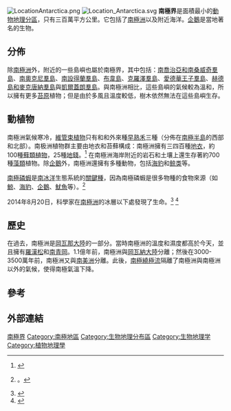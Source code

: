 {{coord|90|00|S|0|00|W|source:kolossus-cawiki|display=title}}
[[File:LocationAntarctica.png|thumb]]
[[File:Location_Antarctica.svg|thumb]]
'''南極界'''是面積最小的[[生物地理分布區|動物地理分區]]，只有三百萬平方公里。它包括了[[南極洲|南極洲]]以及附近海洋。[[企鵝|企鵝]]是當地著名的生物。

==分佈==
除[[南極洲|南極洲]]外，附近的一些島嶼也屬於南極界，其中包括：[[南喬治亞和南桑威奇羣島|南喬治亞和南桑威奇羣島]]、[[南奧克尼羣島|南奧克尼羣島]]、[[南設得蘭羣島|南設得蘭羣島]]、[[布韋島|布韋島]]、[[克羅澤羣島|克羅澤羣島]]、[[愛德華王子羣島|愛德華王子羣島]]、[[赫德島和麥克唐納羣島|赫德島和麥克唐納羣島]]與[[凱爾蓋朗羣島|凱爾蓋朗羣島]]。與南極洲相比，這些島嶼的氣候較為溫和，所以擁有更多[[苔原|苔原]]植物；但是由於多風且溫度較低，樹木依然無法在這些島嶼生存。
==動植物==
南極洲氣候寒冷，[[維管束植物|維管束植物]]只有{{link-en|南極髮草|Deschampsia antarctica}}和{{link-en|南極漆姑草|Colobanthus quitensis}}和外來種[[早熟禾|早熟禾]]三種（分佈在[[南極半島|南極半島]]的西部和北部）。南极洲植物群主要由地衣和苔蘚構成：南極洲擁有三四百種[[地衣|地衣]]，約100種[[蘚類植物門|蘚類植物]]，25種[[地錢門|地錢]]。<ref>{{cite web|url=https://www.bas.ac.uk/about/antarctica/wildlife/plants/|title=英國南極調查局－南極野生植物|access-date=2020-06-25|language=en|archive-date=2012-11-22|archive-url=https://web.archive.org/web/20121122145459/http://www.antarctica.ac.uk/about_antarctica/wildlife/plants/index.php|dead-url=no}}</ref> 在南極洲海岸附近的岩石和土壤上還生存著約700種[[藻類|藻類]]植物。除[[企鵝|企鵝]]外，南極洲還擁有多種動物，包括[[鰭足類|海豹]]和[[鲸类|鲸类]]等。

[[南極磷蝦|南極磷蝦]]是[[南冰洋|南冰洋]]生態系統的[[關鍵種|關鍵種]]，因為南極磷蝦是很多物種的食物來源（如[[鯨|鯨]]、[[鰭足類|海豹]]、[[企鵝|企鵝]]、[[管魷目|魷魚]]等）。<ref>{{cite web|url=https://www.bas.ac.uk/about/antarctica/wildlife/krill/|title=英國南極調查局－南極磷蝦|access-date=2020-06-25|language=en|archive-date=2020-11-29|archive-url=https://web.archive.org/web/20201129164136/https://www.bas.ac.uk/about/antarctica/wildlife/krill/|dead-url=no}}。</ref>

2014年8月20日，科學家在[[南極洲|南極洲]]的冰層以下{{convert|800|m|ft}}處發現了生命。<ref name="NAT-20140820">{{cite journal |last=Fox |first=Douglas |title=Lakes under the ice: Antarctica's secret garden |date=2014-08-20 |journal=[[Nature_(journal)|Nature]] |volume=512 |issue=7514 |pages=244–246 |doi=10.1038/512244a |bibcode=2014Natur.512..244F |pmid=25143097|language=en}}</ref> <ref name="FRB-20140820">{{cite web |last=Mack |first=Eric |title=Life Confirmed Under Antarctic Ice; Is Space Next? |url=https://www.forbes.com/sites/ericmack/2014/08/20/life-confirmed-under-antarctic-ice-is-space-next/ |date=2014-08-20 |accessdate=2014-08-21 |language=en |archive-date=2014-08-22 |archive-url=https://web.archive.org/web/20140822002442/http://www.forbes.com/sites/ericmack/2014/08/20/life-confirmed-under-antarctic-ice-is-space-next/ |dead-url=no }}</ref>

== 歷史 ==
在過去，南極洲是[[岡瓦那大陸|岡瓦那大陸]]的一部分。當時南極洲的溫度和濕度都高於今天，並且擁有[[羅漢松科|羅漢松]]和[[南青岡科|南青岡]]。1.1億年前，南極洲與[[岡瓦納大陸|岡瓦納大陸]]分離；然後在3000-3500萬年前，南極洲又與[[南美洲|南美洲]]分離。此後，[[南極繞極流|南極繞極流]]隔離了南極洲與南極洲以外的氣候，使得南極氣溫下降。
== 參考 ==
{{Reflist}}
== 外部連結 ==
{{Biome}}
{{世界分区}}
{{The Continent of Antarctica}}
[[Category:南極界|]]
[[Category:南極地區|Category:南極地區]]
[[Category:生物地理分布區|Category:生物地理分布區]]
[[Category:生物地理学|Category:生物地理学]]
[[Category:植物地理學|Category:植物地理學]]